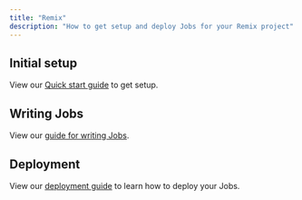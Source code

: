 ```yaml
---
title: "Remix"
description: "How to get setup and deploy Jobs for your Remix project"
---
```


<Snippet file="long-running-coming-soon.mdx" />

## Initial setup

View our [Quick start guide](/documentation/quickstarts/remix) to get setup.

## Writing Jobs

View our [guide for writing Jobs](/documentation/guides/create-a-job).

## Deployment

View our [deployment guide](/documentation/guides/deployment) to learn how to deploy your Jobs.

<Snippet file="remix/troubleshooting.mdx" />

